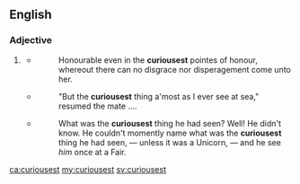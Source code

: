 ==English==

===Adjective===
{{head|en|adjective superlative form}}

# {{label|en|non-standard}} {{en-superlative of|curious}}
#* {{quote-book
|title={{w|The Countess of Pembroke's Arcadia|The Countesse of Pembrokes Arcadia}}
|authorlink=Philip Sidney
|last=Sidney
|first=Sir Philip
|year=1593
|edition=expanded
|chapter=Book V
|pageurl=https://books.google.com/books?id=c8k7AAAAYAAJ&dq=curiousest%20arcadia&pg=PA193#v=onepage&q=curiousest&f=false
|page=193
}}
#*: Honourable even in the '''curiousest''' pointes of honour, whereout there can no disgrace nor disperagement come unto her.
#* {{quote-book
|title=A Transport Voyage to the Mauritius and Back
|authorlink=William Henry Gregory
|first=Sir William Henry
|last=Gregory
|year=1852
|pageurl=https://books.google.com/books?id=TMMRAAAAYAAJ&dq=curiousest&pg=PA22#v=onepage&q=curiousest&f=false
|page=22
|publisher=A. and W. Galignani and Company
|location=Paris
}}
#*: "But the '''curiousest''' thing a'most as I ever see at sea," resumed the mate ....
#* {{quote-book
|title=The Boots at the Holly-Tree Inn
|authorlink=Charles Dickens
|last=Dickens
|first=Charles
|year=1855
|pageurl=http://books.google.com/books?id=RVgJAAAAQAAJ&dq=dickens%20boots%20at%20the%20holly-tree%20curiousest&pg=PA37#v=onepage&q=dickens%20boots%20at%20the%20holly-tree%20curiousest&f=false
|page=??
}}<!--Note: this was apparently written in collaboration with others, see [[w:Household Words|]] -->
#*: What was the '''curiousest''' thing he had seen? Well! He didn't know. He couldn't momently name what was the '''curiousest''' thing he had seen, — unless it was a Unicorn, — and he see ''him'' once at a Fair.

[[ca:curiousest]]
[[my:curiousest]]
[[sv:curiousest]]